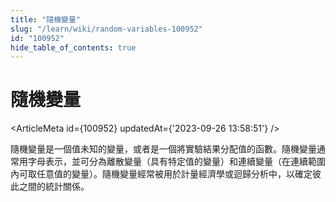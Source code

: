 ```yaml
---
title: "隨機變量"
slug: "/learn/wiki/random-variables-100952"
id: "100952"
hide_table_of_contents: true
---
```



# 隨機變量

<ArticleMeta id={100952} updatedAt={'2023-09-26 13:58:51'} />
<div className='border-solid border-b border-t-0 my-4 border-[var(--ifm-color-gray-300)]' />

隨機變量是一個值未知的變量，或者是一個將實驗結果分配值的函數。隨機變量通常用字母表示，並可分為離散變量（具有特定值的變量）和連續變量（在連續範圍內可取任意值的變量）。隨機變量經常被用於計量經濟學或迴歸分析中，以確定彼此之間的統計關係。
